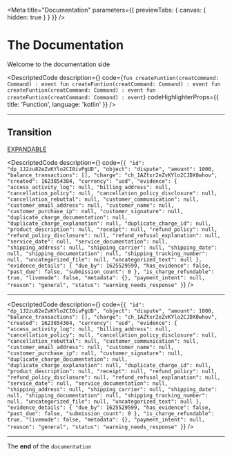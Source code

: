 
<Meta title="Documentation" parameters={{ previewTabs: { canvas: { hidden: true } } }} />

# The Documentation

Welcome to the documentation side



<DescriptedCode
  description={<MdSession />}
  code={`
  fun createFuntion(creatCommand: Command) : event
  fun createFuntion(creatCommand: Command) : event
  fun createFuntion(creatCommand: Command) : event
  fun createFuntion(creatCommand: Command) : event
  `}
  codeHighlighterProps={{
    title: 'Function',
    language: 'kotlin'
  }}
/>

---

## Transition

[EXPANDABLE](#transition)

<DescriptedCode
  description={<Md />}
  code={`{
  "id": "dp_1J2zu82eZvKYlo2CI0ivPgUD",
  "object": "dispute",
  "amount": 1000,
  "balance_transactions": [],
  "charge": "ch_1AZtxr2eZvKYlo2CJDX8whov",
  "created": 1623854384,
  "currency": "usd",
  "evidence": {
    "access_activity_log": null,
    "billing_address": null,
    "cancellation_policy": null,
    "cancellation_policy_disclosure": null,
    "cancellation_rebuttal": null,
    "customer_communication": null,
    "customer_email_address": null,
    "customer_name": null,
    "customer_purchase_ip": null,
    "customer_signature": null,
    "duplicate_charge_documentation": null,
    "duplicate_charge_explanation": null,
    "duplicate_charge_id": null,
    "product_description": null,
    "receipt": null,
    "refund_policy": null,
    "refund_policy_disclosure": null,
    "refund_refusal_explanation": null,
    "service_date": null,
    "service_documentation": null,
    "shipping_address": null,
    "shipping_carrier": null,
    "shipping_date": null,
    "shipping_documentation": null,
    "shipping_tracking_number": null,
    "uncategorized_file": null,
    "uncategorized_text": null
  },
  "evidence_details": {
    "due_by": 1625529599,
    "has_evidence": false,
    "past_due": false,
    "submission_count": 0
  },
  "is_charge_refundable": true,
  "livemode": false,
  "metadata": {},
  "payment_intent": null,
  "reason": "general",
  "status": "warning_needs_response"
  }`}
/>

---

<DescriptedCode
  description={<MdTAble />}
  code={`{
  "id": "dp_1J2zu82eZvKYlo2CI0ivPgUD",
  "object": "dispute",
  "amount": 1000,
  "balance_transactions": [],
  "charge": "ch_1AZtxr2eZvKYlo2CJDX8whov",
  "created": 1623854384,
  "currency": "usd",
  "evidence": {
    "access_activity_log": null,
    "billing_address": null,
    "cancellation_policy": null,
    "cancellation_policy_disclosure": null,
    "cancellation_rebuttal": null,
    "customer_communication": null,
    "customer_email_address": null,
    "customer_name": null,
    "customer_purchase_ip": null,
    "customer_signature": null,
    "duplicate_charge_documentation": null,
    "duplicate_charge_explanation": null,
    "duplicate_charge_id": null,
    "product_description": null,
    "receipt": null,
    "refund_policy": null,
    "refund_policy_disclosure": null,
    "refund_refusal_explanation": null,
    "service_date": null,
    "service_documentation": null,
    "shipping_address": null,
    "shipping_carrier": null,
    "shipping_date": null,
    "shipping_documentation": null,
    "shipping_tracking_number": null,
    "uncategorized_file": null,
    "uncategorized_text": null
  },
  "evidence_details": {
    "due_by": 1625529599,
    "has_evidence": false,
    "past_due": false,
    "submission_count": 0
  },
  "is_charge_refundable": true,
  "livemode": false,
  "metadata": {},
  "payment_intent": null,
  "reason": "general",
  "status": "warning_needs_response"
  }`}
/>

---

The **end** of the `documentation`



